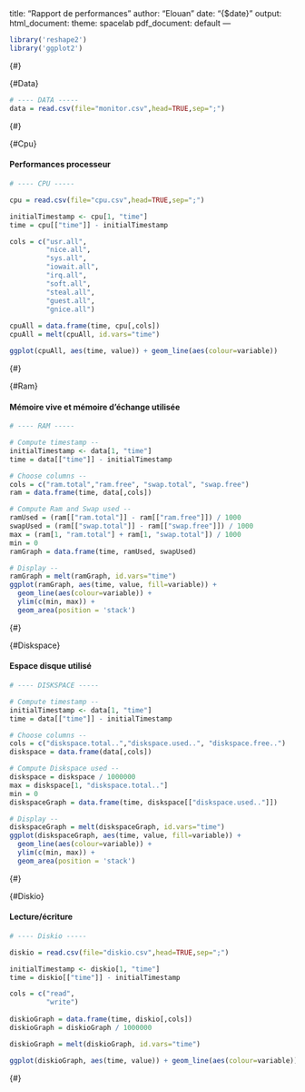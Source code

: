 {#Main}
---
title: "Rapport de performances"
author: "Elouan"
date: "{$date}"
output:
  html_document:
    theme: spacelab
  pdf_document: default
---

```r
library('reshape2')
library('ggplot2')
```

{#}

{#Data}
```r
# ---- DATA -----
data = read.csv(file="monitor.csv",head=TRUE,sep=";")
```
{#}

{#Cpu}

#### Performances processeur

```r
# ---- CPU -----

cpu = read.csv(file="cpu.csv",head=TRUE,sep=";")

initialTimestamp <- cpu[1, "time"]
time = cpu[["time"]] - initialTimestamp

cols = c("usr.all",
         "nice.all",
         "sys.all",
         "iowait.all",
         "irq.all",
         "soft.all",
         "steal.all",
         "guest.all",
         "gnice.all")
            
cpuAll = data.frame(time, cpu[,cols])
cpuAll = melt(cpuAll, id.vars="time")

ggplot(cpuAll, aes(time, value)) + geom_line(aes(colour=variable))

```
{#}

{#Ram}

#### Mémoire vive et mémoire d'échange utilisée

```r

# ---- RAM -----

# Compute timestamp --
initialTimestamp <- data[1, "time"]
time = data[["time"]] - initialTimestamp

# Choose columns --
cols = c("ram.total","ram.free", "swap.total", "swap.free")
ram = data.frame(time, data[,cols])

# Compute Ram and Swap used --
ramUsed = (ram[["ram.total"]] - ram[["ram.free"]]) / 1000
swapUsed = (ram[["swap.total"]] - ram[["swap.free"]]) / 1000
max = (ram[1, "ram.total"] + ram[1, "swap.total"]) / 1000
min = 0
ramGraph = data.frame(time, ramUsed, swapUsed)

# Display -- 
ramGraph = melt(ramGraph, id.vars="time")
ggplot(ramGraph, aes(time, value, fill=variable)) + 
  geom_line(aes(colour=variable)) +
  ylim(c(min, max)) + 
  geom_area(position = 'stack')

```
{#}

{#Diskspace}

#### Espace disque utilisé

```r

# ---- DISKSPACE -----

# Compute timestamp --
initialTimestamp <- data[1, "time"]
time = data[["time"]] - initialTimestamp

# Choose columns --
cols = c("diskspace.total..","diskspace.used..", "diskspace.free..")
diskspace = data.frame(data[,cols])

# Compute Diskspace used --
diskspace = diskspace / 1000000
max = diskspace[1, "diskspace.total.."]
min = 0
diskspaceGraph = data.frame(time, diskspace[["diskspace.used.."]])

# Display -- 
diskspaceGraph = melt(diskspaceGraph, id.vars="time")
ggplot(diskspaceGraph, aes(time, value, fill=variable)) + 
  geom_line(aes(colour=variable)) +
  ylim(c(min, max)) + 
  geom_area(position = 'stack')

```
{#}


{#Diskio}

#### Lecture/écriture

```r
# ---- Diskio -----

diskio = read.csv(file="diskio.csv",head=TRUE,sep=";")

initialTimestamp <- diskio[1, "time"]
time = diskio[["time"]] - initialTimestamp

cols = c("read",
         "write")
            
diskioGraph = data.frame(time, diskio[,cols])
diskioGraph = diskioGraph / 1000000

diskioGraph = melt(diskioGraph, id.vars="time")

ggplot(diskioGraph, aes(time, value)) + geom_line(aes(colour=variable))

```
{#}